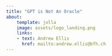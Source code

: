 ```yaml
---
title: "GPT is Not An Oracle"
about:
    template: jolla
    image: assets/logo_landing.png
    links:
    - text: Andrew Ellis
      href: mailto:andrew.ellis@bfh.ch
---
```


